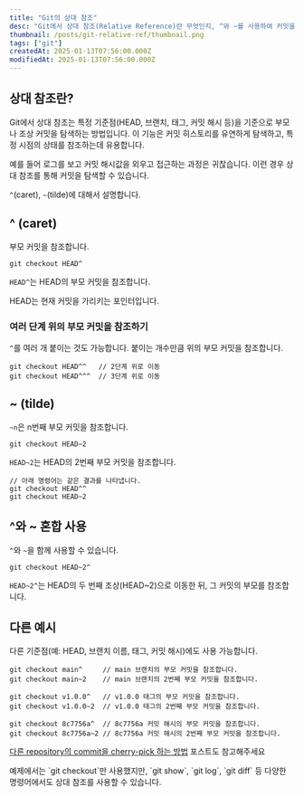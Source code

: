 ```yaml
---
title: "Git의 상대 참조"
desc: "Git에서 상대 참조(Relative Reference)란 무엇인지, ^와 ~를 사용하여 커밋을 탐색하는 방법을 설명합니다."
thumbnail: /posts/git-relative-ref/thumbnail.png
tags: ["git"]
createdAt: 2025-01-13T07:56:00.000Z
modifiedAt: 2025-01-13T07:56:00.000Z
---
```


## 상대 참조란?

Git에서 상대 참조는 특정 기준점(HEAD, 브랜치, 태그, 커밋 해시 등)을 기준으로 부모나 조상 커밋을 탐색하는 방법입니다.
이 기능은 커밋 히스토리를 유연하게 탐색하고, 특정 시점의 상태를 참조하는데 유용합니다.

예를 들어 로그를 보고 커밋 해시값을 외우고 접근하는 과정은 귀찮습니다. 이런 경우 상대 참조를 통해 커밋을 탐색할 수 있습니다.

`^`(caret), `~`(tilde)에 대해서 설명합니다.

## ^ (caret)

부모 커밋을 참조합니다.

```shell
git checkout HEAD^
```

`HEAD^`는 HEAD의 부모 커밋을 참조합니다.

<Callout type="info">HEAD는 현재 커밋을 가리키는 포인터입니다.</Callout>

### 여러 단계 위의 부모 커밋을 참조하기

`^`를 여러 개 붙이는 것도 가능합니다.
붙이는 개수만큼 위의 부모 커밋을 참조합니다.

```shell
git checkout HEAD^^   // 2단계 위로 이동
git checkout HEAD^^^  // 3단계 위로 이동
```

## ~ (tilde)

`~n`은 n번째 부모 커밋을 참조합니다.

```shell
git checkout HEAD~2
```

`HEAD~2`는 HEAD의 2번째 부모 커밋을 참조합니다.

```shell
// 아래 명령어는 같은 결과를 나타냅니다.
git checkout HEAD^^
git checkout HEAD~2
```

## ^와 ~ 혼합 사용

`^`와 `~`을 함께 사용할 수 있습니다.

```shell
git checkout HEAD~2^
```

`HEAD~2^`는 HEAD의 두 번째 조상(HEAD~2)으로 이동한 뒤, 그 커밋의 부모를 참조합니다.

## 다른 예시

다른 기준점(예: HEAD, 브랜치 이름, 태그, 커밋 해시)에도 사용 가능합니다.

```shell
git checkout main^     // main 브랜치의 부모 커밋을 참조합니다.
git checkout main~2    // main 브랜치의 2번째 부모 커밋을 참조합니다.

git checkout v1.0.0^   // v1.0.0 태그의 부모 커밋을 참조합니다.
git checkout v1.0.0~2  // v1.0.0 태그의 2번째 부모 커밋을 참조합니다.

git checkout 8c7756a^  // 8c7756a 커밋 해시의 부모 커밋을 참조합니다.
git checkout 8c7756a~2 // 8c7756a 커밋 해시의 2번째 부모 커밋을 참조합니다.
```

[다른 repository의 commit을 cherry-pick 하는 방법](/posts/cherry-pick-from-different-repo#%EC%BB%A4%EB%B0%8B%EC%9D%84-%EB%B2%94%EC%9C%84%EB%A1%9C-%EA%B0%80%EC%A0%B8%EC%98%A4%EA%B8%B0-2) 포스트도 참고해주세요

<Callout type="info">
  예제에서는 `git checkout`만 사용했지만, `git show`, `git log`, `git diff` 등
  다양한 명령어에서도 상대 참조를 사용할 수 있습니다.
</Callout>
